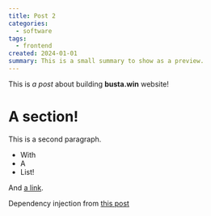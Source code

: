 ```yaml
---
title: Post 2
categories:
  - software
tags:
  - frontend
created: 2024-01-01
summary: This is a small summary to show as a preview.
---
```


This is *a post* about building **busta.win** website!

# A section!
This is a second paragraph.

- With
- A
- List!

And [a link](https://link.com).


Dependency injection from [this post](https://sergiodxa.com/articles/dependency-injection-in-remix-loaders-and-actions)